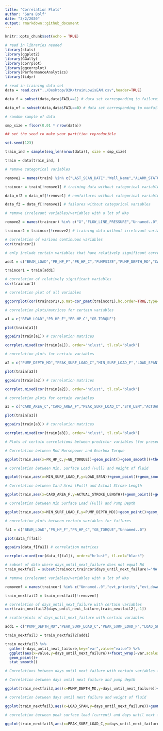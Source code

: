 ```yaml
---
title: "Correlation Plots"
author: "Sara Bolf"
date: "3/2/2020"
output: rmarkdown::github_document
---
```


```r
knitr::opts_chunk$set(echo = TRUE)
```

```r
# read in libraries needed
library(stats)
library(ggplot2)
library(GGally)
library(corrplot)
library(ggcorrplot)
library(PerformanceAnalytics)
library(tidyr)
```

```r
# read in training data set 
data = read.csv("../Desktop/D2K/trainLowisEAM.csv",header=TRUE)
```

```r
data_f = subset(data,data$FAIL==1) # data set corresponding to failures

data_nf = subset(data,data$FAIL==0) # data set corresponding to nonfailures
```

```r
# random sample of data

smp_size = floor(0.01 * nrow(data))

## set the seed to make your partition reproducible

set.seed(123)

train_ind = sample(seq_len(nrow(data)), size = smp_size)

train = data[train_ind, ]
```

```r
# remove categorical variables 

remove1 = names(train) %in% c("LAST_SCAN_DATE","Well_Name","ALARM_STATUS","POC_TYPE","Nav_Name","POC_MODE","MTR_STATUS","CONTROL_MODE","FLUID_LEVEL_DATE","ServerPrefixID","evt_date","obj_status","evt_type","evt_mrc","evt_code","evt_desc","evt_object","obj_desc","obj_obtype","obj_code","obj_serialno","evt_status","evt_failure","fal_desc","evt_cause","evt_completed","DEPARTMENT","PUMPING.UNIT.ASSET.NUMBER","PUMPING.UNIT.STATUS")

traincor = train[!remove1] # training data without categorical variables

data_nf2 = data_nf[!remove1] # nonfailures without categorical variables

data_f2 = data_f[!remove1] # failures without categorical variables
```

```r
# remove irrelevant variables/variables with a lot of NAs

remove2 = names(traincor) %in% c("X","FLOW_LINE_PRESSURE","Unnamed..0","evt_priority","evt_downtimehrs","daystocomplete","WELL.API","FAIL","days_until_next_failure")

traincor2 = traincor[!remove2] # training data without irrelevant variables

```

```r
# correlation of various continuous variables
cor(traincor2)
```

```r
# only include certain variables that have relatively significant correlations with other variables

add1 = c("BEAM_LOAD","PR_HP_F","PR_HP_C","PUMPSIZE","PUMP_DEPTH_MD","CARD_AREA_C","PEAK_SURF_LOAD_C","CARD_AREA_F","MIN_SURF_LOAD_F","STR_LEN","GB_TORQUE","ACTUAL_STROKE_LENGTH","LOAD_SPAN","WATER")

traincor1 = train[add1] 

```

```r
# correlation of relatively significant variables
cor(traincor1)
```


```r
# correlation plot of all variables 

ggcorrplot(cor(traincor1),p.mat=cor_pmat(traincor1),hc.order=TRUE,type="lower")
```


```r
# correlation plots/matrices for certain variables

a1 = c("BEAM_LOAD","PR_HP_F","PR_HP_C","GB_TORQUE")

plot(train[a1]) 

ggpairs(train[a1]) # correlation matrices

corrplot.mixed(cor(train[a1]), order="hclust", tl.col="black")

```


```r
# correlation plots for certain variables

a2 = c("PUMP_DEPTH_MD","PEAK_SURF_LOAD_C","MIN_SURF_LOAD_F","LOAD_SPAN")

plot(train[a2])

ggpairs(train[a2]) # correlation matrices

corrplot.mixed(cor(train[a2]), order="hclust", tl.col="black")

```


```r
# correlation plots for certain variables

a3 = c("CARD_AREA_C","CARD_AREA_F","PEAK_SURF_LOAD_C","STR_LEN","ACTUAL_STROKE_LENGTH")

plot(train[a3])

ggpairs(train[a3]) # correlation matrices

corrplot.mixed(cor(train[a3]), order="hclust", tl.col="black")

```

```r
# Plots of certain correlations between predictor variables (for presentation)

# Correlation between Rod Horsepower and Gearbox Torque

ggplot(train,aes(x=PR_HP_C,y=GB_TORQUE))+geom_point()+geom_smooth()+theme_minimal()+xlab("Polished Rod Horsepower (Current)")+ylab("Gearbox Torque")+ggtitle("Correlation Coefficient: 0.70")+theme(plot.title=element_text(size=15,face="bold.italic"))

# Correlation between Min. Surface Load (Full) and Weight of fluid

ggplot(train,aes(x=MIN_SURF_LOAD_F,y=LOAD_SPAN))+geom_point()+geom_smooth()+theme_minimal()+xlab("Minimum Surface Load (Full)")+ylab("Weight of Fluid")+ggtitle("Correlation Coefficient: 0.74")+theme(plot.title=element_text(size=15,face="bold.italic"))

# Correlation between Card Area (Full) and Actual Stroke Length

ggplot(train,aes(x=CARD_AREA_F,y=ACTUAL_STROKE_LENGTH))+geom_point()+geom_smooth()+theme_minimal()+xlab("Card Area (Full)")+ylab("Actual Stroke Length")+ggtitle("Correlation Coefficient: 0.68")+theme(plot.title=element_text(size=15,face="bold.italic"))

# Correlation between Min Surface Load (Full) and Pump Depth

ggplot(train,aes(x=MIN_SURF_LOAD_F,y=PUMP_DEPTH_MD))+geom_point()+geom_smooth()+theme_minimal()+xlab("Minimum Surface Load (Full)")+ylab("Pump Depth")+ggtitle("Correlation Coefficient: 0.67")+theme(plot.title=element_text(size=15,face="bold.italic"))

```

```r
# correlation plots between certain variables for failures

fa1 = c("BEAM_LOAD","PR_HP_F","PR_HP_C","GB_TORQUE","Unnamed..0")

plot(data_f[fa1])

ggpairs(data_f[fa1]) # correlation matrices

corrplot.mixed(cor(data_f[fa1]), order="hclust", tl.col="black")

```

```r
# subset of data where days_until_next_failure does not equal NA
train_nextfail = subset(traincor,traincor$days_until_next_failure!='NA')
```

```r
# remove irrelevant variables/variables with a lot of NAs

removenf = names(traincor) %in% c("Unnamed..0","evt_priority","evt_downtimehrs","daystocomplete","WELL.API")

train_nextfail2 = train_nextfail[!removenf]

```

```r
# correlation of days_until_next_failure with certain variables
cor(train_nextfail2$days_until_next_failure,train_nextfail2[,-1])
```

```r
# scatterplots of days_until_next_failure with certain variables

add1 = c("PUMP_DEPTH_MD","PEAK_SURF_LOAD_C","PEAK_SURF_LOAD_F","LOAD_SPAN","days_from_start","days_until_next_failure")

train_nextfail3 = train_nextfail2[add1]

train_nextfail3 %>%
  gather(-days_until_next_failure,key="var",value="value") %>% 
  ggplot(aes(x=value,y=days_until_next_failure))+facet_wrap(~var,scales="free")+ 
  geom_point()+
  stat_smooth()

```

```r
# Correlations between days until next failure with certain variables (for presentation)

# Correlation between days until next failure and pump depth

ggplot(train_nextfail3,aes(x=PUMP_DEPTH_MD,y=days_until_next_failure))+geom_point()+geom_smooth()+theme_minimal()+xlab("Pump Depth")+ylab("Days until next failure")+ggtitle("Correlation Coefficient: -0.102")+theme(plot.title=element_text(size=15,face="bold.italic"))

# correlation between days until next failure and weight of fluid

ggplot(train_nextfail3,aes(x=LOAD_SPAN,y=days_until_next_failure))+geom_point()+geom_smooth()+theme_minimal()+xlab("Weight of Fluid")+ylab("Days until next failure")+ggtitle("Correlation Coefficient: -0.109")+theme(plot.title=element_text(size=15,face="bold.italic"))

# correlation between peak surface load (current) and days until next failure

ggplot(train_nextfail3,aes(x=PEAK_SURF_LOAD_C,y=days_until_next_failure))+geom_point()+geom_smooth()+theme_minimal()+xlab("Peak Surface Load (Current)")+ylab("Days until Next Failure")+ggtitle("Correlation Coefficient: -0.101")+theme(plot.title=element_text(size=15,face="bold.italic"))

```





